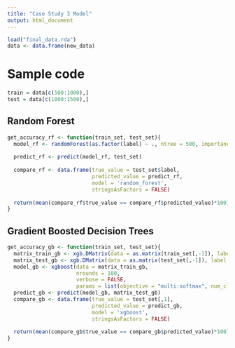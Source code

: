 ```yaml
---
title: "Case Study 3 Model"
output: html_document
---
```


```r
load("final_data.rda")
data <- data.frame(new_data)
```

# Sample code

```r
train = data[c(500:1000),]
test = data[c(1000:1500),]
```

## Random Forest

```r
get_accuracy_rf <- function(train_set, test_set){
  model_rf <- randomForest(as.factor(label) ~ ., ntree = 500, importance = TRUE, data = train_set)
  
  predict_rf <- predict(model_rf, test_set)
  
  compare_rf <- data.frame(true_value = test_set$label,
                           predicted_value = predict_rf,
                           model = 'random_forest',
                           stringsAsFactors = FALSE)
  
  return(mean(compare_rf$true_value == compare_rf$predicted_value)*100)
}
```

## Gradient Boosted Decision Trees

```r
get_accuracy_gb <- function(train_set, test_set){
  matrix_train_gb <- xgb.DMatrix(data = as.matrix(train_set[,-1]), label = train_set[,1])
  matrix_test_gb <- xgb.DMatrix(data = as.matrix(test_set[,-1]), label = test_set[,1])
  model_gb <- xgboost(data = matrix_train_gb, 
                      nrounds = 100,
                      verbose = FALSE,
                      params = list(objective = "multi:softmax", num_class = 2 + 1))
  predict_gb <- predict(model_gb, matrix_test_gb)
  compare_gb <- data.frame(true_value = test_set[,1],
                           predicted_value = predict_gb,
                           model = 'xgboost',
                           stringsAsFactors = FALSE) 
  
  return(mean(compare_gb$true_value == compare_gb$predicted_value)*100)
}
```
